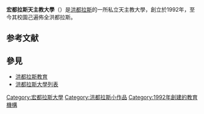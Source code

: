 {{Infobox University 
|name = 宏都拉斯天主教大學
|native name = Universidad Católica de Honduras
|image    = 
|motto = 
|established = 1992
|type = [[私立大學|私立]] 
|endowment      = 
|president=  
|colors= [[黃色|黃色]]{{color box|Yellow}}
|city = 
|country = {{flagcountry|Honduras}}
|students = 
|undergrad =
|postgrad =
|staff= 
|campus = [[市區|市區]]/[[郊區|郊區]]
|mascot = 
|website= [http://www.unicah.edu/ 官方網站]
}}

'''宏都拉斯天主教大學'''（{{lang-es|Universidad Católica de Honduras}}）是[[洪都拉斯|洪都拉斯]]的一所私立天主教大學，創立於1992年，至今其校園己遍佈全洪都拉斯。

==参考文献==
{{reflist}}
==參見==
*[[洪都拉斯教育|洪都拉斯教育]]
*[[洪都拉斯大學列表|洪都拉斯大學列表]]


[[Category:宏都拉斯大學|Category:宏都拉斯大學]]
[[Category:洪都拉斯小作品|Category:洪都拉斯小作品]]
[[Category:1992年創建的教育機構|Category:1992年創建的教育機構]]